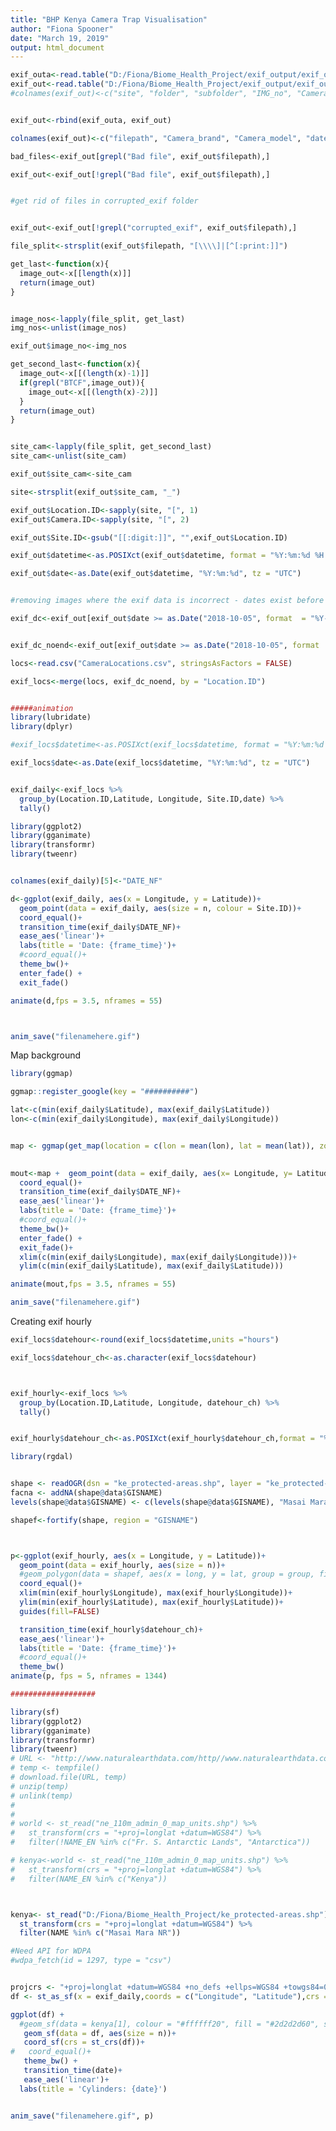 ```yaml
---
title: "BHP Kenya Camera Trap Visualisation"
author: "Fiona Spooner"
date: "March 19, 2019"
output: html_document
---
```



```r

exif_outa<-read.table("D:/Fiona/Biome_Health_Project/exif_output/exif_out3.txt", fill = NA, sep = ",", stringsAsFactors = FALSE)
exif_out<-read.table("D:/Fiona/Biome_Health_Project/exif_output/exif_out5.txt", fill = NA, sep = ",", stringsAsFactors = FALSE)
#colnames(exif_out)<-c("site", "folder", "subfolder", "IMG_no", "Camera_brand", "Camera_model", "datetime", "Light_source", "Flash")


exif_out<-rbind(exif_outa, exif_out)

colnames(exif_out)<-c("filepath", "Camera_brand", "Camera_model", "datetime", "Light_source", "Flash")

bad_files<-exif_out[grepl("Bad file", exif_out$filepath),]

exif_out<-exif_out[!grepl("Bad file", exif_out$filepath),]


#get rid of files in corrupted_exif folder


exif_out<-exif_out[!grepl("corrupted_exif", exif_out$filepath),]

```

```r

file_split<-strsplit(exif_out$filepath, "[\\\\]|[^[:print:]]")

get_last<-function(x){
  image_out<-x[[length(x)]]
  return(image_out)
}


image_nos<-lapply(file_split, get_last)
img_nos<-unlist(image_nos)

exif_out$image_no<-img_nos
```

```r

get_second_last<-function(x){
  image_out<-x[[(length(x)-1)]]
  if(grepl("BTCF",image_out)){
    image_out<-x[[(length(x)-2)]]
  }
  return(image_out)
}


site_cam<-lapply(file_split, get_second_last)
site_cam<-unlist(site_cam)

exif_out$site_cam<-site_cam


```


```r

site<-strsplit(exif_out$site_cam, "_")

exif_out$Location.ID<-sapply(site, "[", 1)
exif_out$Camera.ID<-sapply(site, "[", 2)

exif_out$Site.ID<-gsub("[[:digit:]]", "",exif_out$Location.ID)

```

```r


exif_out$datetime<-as.POSIXct(exif_out$datetime, format = "%Y:%m:%d %H:%M:%S", tz = "UTC")

exif_out$date<-as.Date(exif_out$datetime, "%Y:%m:%d", tz = "UTC")


#removing images where the exif data is incorrect - dates exist before or after the field season. 

exif_dc<-exif_out[exif_out$date >= as.Date("2018-10-05", format  = "%Y-%m-%d") & exif_out$date <= as.Date("2018-11-29", format  = "%Y-%m-%d"),]


exif_dc_noend<-exif_out[exif_out$date >= as.Date("2018-10-05", format  = "%Y-%m-%d") ,]


```


```r
locs<-read.csv("CameraLocations.csv", stringsAsFactors = FALSE)

exif_locs<-merge(locs, exif_dc_noend, by = "Location.ID")



```



```r
#####animation
library(lubridate)
library(dplyr)

#exif_locs$datetime<-as.POSIXct(exif_locs$datetime, format = "%Y:%m:%d %H:%M:%S", tz = "UTC")

exif_locs$date<-as.Date(exif_locs$datetime, "%Y:%m:%d", tz = "UTC")


exif_daily<-exif_locs %>% 
  group_by(Location.ID,Latitude, Longitude, Site.ID,date) %>% 
  tally()

```




```r
library(ggplot2)
library(gganimate)
library(transformr)
library(tweenr)


colnames(exif_daily)[5]<-"DATE_NF"

d<-ggplot(exif_daily, aes(x = Longitude, y = Latitude))+
  geom_point(data = exif_daily, aes(size = n, colour = Site.ID))+
  coord_equal()+
  transition_time(exif_daily$DATE_NF)+
  ease_aes('linear')+
  labs(title = 'Date: {frame_time}')+
  #coord_equal()+
  theme_bw()+
  enter_fade() +
  exit_fade()

animate(d,fps = 3.5, nframes = 55)



anim_save("filenamehere.gif")

```

Map background

```r
library(ggmap)

ggmap::register_google(key = "##########")

lat<-c(min(exif_daily$Latitude), max(exif_daily$Latitude))
lon<-c(min(exif_daily$Longitude), max(exif_daily$Longitude))


map <- ggmap(get_map(location = c(lon = mean(lon), lat = mean(lat)), zoom = 10, maptype = "terrain", source = "stamen"))

 
mout<-map +  geom_point(data = exif_daily, aes(x= Longitude, y= Latitude, size = n, colour = Site.ID))+
  coord_equal()+
  transition_time(exif_daily$DATE_NF)+
  ease_aes('linear')+
  labs(title = 'Date: {frame_time}')+
  #coord_equal()+
  theme_bw()+
  enter_fade() +
  exit_fade()+
  xlim(c(min(exif_daily$Longitude), max(exif_daily$Longitude)))+
  ylim(c(min(exif_daily$Latitude), max(exif_daily$Latitude)))

animate(mout,fps = 3.5, nframes = 55)

anim_save("filenamehere.gif")

```
Creating exif hourly

```r

exif_locs$datehour<-round(exif_locs$datetime,units ="hours")

exif_locs$datehour_ch<-as.character(exif_locs$datehour)



exif_hourly<-exif_locs %>% 
  group_by(Location.ID,Latitude, Longitude, datehour_ch) %>% 
  tally()


exif_hourly$datehour_ch<-as.POSIXct(exif_hourly$datehour_ch,format = "%Y-%m-%d %H:%M:%S") 


```

```r
library(rgdal)


shape <- readOGR(dsn = "ke_protected-areas.shp", layer = "ke_protected-areas")
facna <- addNA(shape@data$GISNAME)
levels(shape@data$GISNAME) <- c(levels(shape@data$GISNAME), "Masai Mara NR")

shapef<-fortify(shape, region = "GISNAME")




```

```r
p<-ggplot(exif_hourly, aes(x = Longitude, y = Latitude))+
  geom_point(data = exif_hourly, aes(size = n))+
  #geom_polygon(data = shapef, aes(x = long, y = lat, group = group, fill = id))+
  coord_equal()+
  xlim(min(exif_hourly$Longitude), max(exif_hourly$Longitude))+
  ylim(min(exif_hourly$Latitude), max(exif_hourly$Latitude))+
  guides(fill=FALSE)

  transition_time(exif_hourly$datehour_ch)+
  ease_aes('linear')+
  labs(title = 'Date: {frame_time}')+
  #coord_equal()+
  theme_bw()
animate(p, fps = 5, nframes = 1344)


```


```r
###################

library(sf)
library(ggplot2)
library(gganimate)
library(transformr)
library(tweenr)
# URL <- "http://www.naturalearthdata.com/http//www.naturalearthdata.com/download/110m/cultural/ne_110m_admin_0_map_units.zip"
# temp <- tempfile()
# download.file(URL, temp)
# unzip(temp)
# unlink(temp)
# 
# 
# world <- st_read("ne_110m_admin_0_map_units.shp") %>% 
#   st_transform(crs = "+proj=longlat +datum=WGS84") %>% 
#   filter(!NAME_EN %in% c("Fr. S. Antarctic Lands", "Antarctica"))

# kenya<-world <- st_read("ne_110m_admin_0_map_units.shp") %>% 
#   st_transform(crs = "+proj=longlat +datum=WGS84") %>% 
#   filter(NAME_EN %in% c("Kenya"))



kenya<- st_read("D:/Fiona/Biome_Health_Project/ke_protected-areas.shp") %>% 
  st_transform(crs = "+proj=longlat +datum=WGS84") %>% 
  filter(NAME %in% c("Masai Mara NR"))

#Need API for WDPA
#wdpa_fetch(id = 1297, type = "csv")


projcrs <- "+proj=longlat +datum=WGS84 +no_defs +ellps=WGS84 +towgs84=0,0,0"
df <- st_as_sf(x = exif_daily,coords = c("Longitude", "Latitude"),crs = projcrs)

ggplot(df) +
  #geom_sf(data = kenya[1], colour = "#ffffff20", fill = "#2d2d2d60", size = .5)+
   geom_sf(data = df, aes(size = n))+
   coord_sf(crs = st_crs(df))+
#   coord_equal()+
   theme_bw() +
   transition_time(date)+
   ease_aes('linear')+
  labs(title = 'Cylinders: {date}')


anim_save("filenamehere.gif", p)

```
